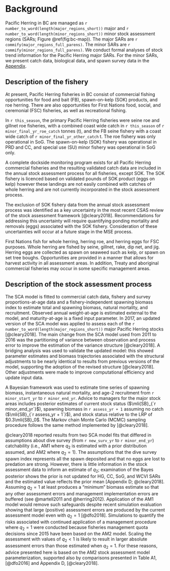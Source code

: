 # Background

Pacific Herring in BC are managed as `r number_to_word(length(major_regions_short))` major and `r number_to_word(length(minor_regions_short))` minor stock assessment regions (SARs; Figure \@ref(fig:bc-map)).
The major SARs are `r commify(major_regions_full_parens)`. The minor SARs are `r commify(minor_regions_full_parens)`.
We conduct formal analyses of stock trend information for the Pacific Herring major SARs. For the minor SARs, we present catch data, biological data, and spawn survey data in the [Appendix](#appendix-minor).

## Description of the fishery

At present, Pacific Herring fisheries in BC consist of commercial fishing opportunities for food and bait (FB), spawn-on-kelp (SOK) products, and roe herring. There are also opportunities for First Nations food, social, and ceremonial (FSC) fisheries, as well as recreational fishing.

In `r this_season`, the primary Pacific Herring fisheries were seine roe and gillnet roe fisheries, with a combined coast wide catch in `r this_season` of `r minor_final_yr_roe_catch` tonnes (t), and the FB seine fishery with a coast wide catch of `r minor_final_yr_other_catch` t. The roe fishery was only operational in SoG. The spawn-on-kelp (SOK) fishery was operational in PRD and CC, and special use (SU) minor fishery was operational in SoG only.

A complete dockside monitoring program exists for all Pacific Herring commercial fisheries and the resulting validated catch data are included in the annual stock assessment process for all fisheries, except SOK. The SOK fishery is licenced based on validated pounds of SOK product (eggs on kelp) however these landings are not easily combined with catches of whole herring and are not currently incorporated in the stock assessment process.

The exclusion of SOK fishery data from the annual stock assessment process was identified as a key uncertainty in the most recent CSAS review of the stock assessment framework [@cleary2018]. Recommendations for addressing this uncertainty will require quantifying ponding mortality and removals (eggs) associated with the SOK fishery. Consideration of these uncertainties will occur at a future stage in the MSE process.

First Nations fish for whole herring, herring roe, and herring eggs for FSC purposes. Whole herring are fished by seine, gillnet, rake, dip net, and jig. Herring eggs are collected as spawn on seaweed such as kelp, or spawn on set tree boughs. Opportunities are provided in a manner that allows for harvest activity in all assessment areas. In addition, Treaty and aboriginal commercial fisheries may occur in some specific management areas.

## Description of the stock assessment process

The SCA model is fitted to commercial catch data, fishery and survey proportions-at-age data and a fishery-independent spawning biomass index to estimate total and spawning biomass, natural mortality, and recruitment. Observed annual weight-at-age is estimated external to the model, and maturity-at-age is a fixed input parameter. In 2017, an updated version of the SCA model was applied to assess each of the `r number_to_word(length(major_regions_short))` major Pacific Herring stocks [@cleary2018]. The main change from the SCA model used from 2011 to 2016 was the partitioning of variance between observation and process error to improve the estimation of the variance structure [@cleary2018]. A bridging analysis was used to validate the updated model: this showed parameter estimates and biomass trajectories associated with the structural adjustments to be nearly identical to results from previous versions of the model, supporting the adoption of the revised structure [@cleary2018]. Other adjustments were made to improve computational efficiency and update input data.

A Bayesian framework was used to estimate time series of spawning biomass, instantaneous natural mortality, and age-2 recruitment from `r minor_start_yr` to `r minor_end_yr`. Advice to managers for the major stock areas includes posterior estimates of current stock status ($\mli{SB}_{`r minor_end_yr`}$), spawning biomass in `r assess_yr + 1` assuming no catch ($\mli{SB}_{`r assess_yr + 1`}$), and stock status relative to the LRP of $0.3\mli{SB}_0$. The Markov chain Monte Carlo (MCMC) sampling procedure follows the same method implemented by [@cleary2018].

<!-- with chain length \Sexpr{mcmc.length}, sampling frequency of \Sexpr{mcmc.samp.freq}, and burn-in of \Sexpr{mcmc.burnin}. -->
<!-- %The resulting \Sexpr{mcmc.num.samples} samples are used to calculate median posterior estimates of spawning biomass (for example) and associated \Sexpr{mcmc.ci} credible intervals. -->

@cleary2018 reported results from two SCA model fits that differed in assumptions about dive survey (from `r new_surv_yr` to `r minor_end_yr`) catchability (i.e., AM1 where $q_2$ is estimated with a prior distribution assumed, and AM2 where $q_2 = 1$). The assumptions that the dive survey spawn index represents all the spawn deposited and that no eggs are lost to predation are strong. However, there is little information in the stock assessment data to inform an estimate of $q_2$; examination of the Bayes posterior shows the prior is not updated for HG, CC, SoG, and WCVI SARs and the estimated value reflects the prior mean [Appendix D; @cleary2018]. Assuming $q_2 = 1$ at least produces a "minimum" biomass estimate so that any other assessment errors and management implementation errors are buffered (see @martell2011 and @herring2012). Application of the AM1 model would remove such safeguards despite recent simulation evaluation showing that large (positive) assessment errors are produced by the current assessment model even with $q_2 = 1$ [@dfo2018]. Simulations to quantify the risks associated with continued application of a management procedure where $q_2 = 1$ were conducted because fisheries management quota decisions since 2015 have been based on the AM2 model. Scaling the assessment with values of $q_2 < 1$ is likely to result in larger absolute assessment errors than those estimated when $q_2 = 1$. For these reasons, advice presented here is based on the AM2 stock assessment model parameterization, supported also by comparisons presented in Table A1, [@dfo2016] and Appendix D, [@cleary2018].

\clearpage


